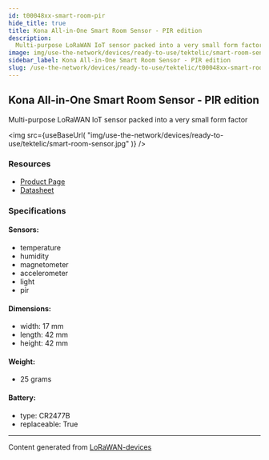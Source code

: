 ```yaml
---
id: t00048xx-smart-room-pir
hide_title: true
title: Kona All-in-One Smart Room Sensor - PIR edition
description:
  Multi-purpose LoRaWAN IoT sensor packed into a very small form factor
image: img/use-the-network/devices/ready-to-use/tektelic/smart-room-sensor.jpg
sidebar_label: Kona All-in-One Smart Room Sensor - PIR edition
slug: /use-the-network/devices/ready-to-use/tektelic/t00048xx-smart-room-pir
---
```



## Kona All-in-One Smart Room Sensor - PIR edition

Multi-purpose LoRaWAN IoT sensor packed into a very small form factor

<img
  src={useBaseUrl(
    "img/use-the-network/devices/ready-to-use/tektelic/smart-room-sensor.jpg"
  )}
/>

### Resources

- [Product Page](https://tektelic.com/catalog/smart-room-lorawan-sensor-pir)
- [Datasheet](https://tektelic.com/public/uploads/Brochures/Smart%20Room%20Sensor.pdf)

### Specifications

#### Sensors:

- temperature
- humidity
- magnetometer
- accelerometer
- light
- pir

#### Dimensions:

- width: 17 mm
- length: 42 mm
- height: 42 mm

#### Weight:

- 25 grams

#### Battery:

- type: CR2477B
- replaceable: True

---

Content generated from
[LoRaWAN-devices](https://github.com/TheThingsNetwork/lorawan-devices)
